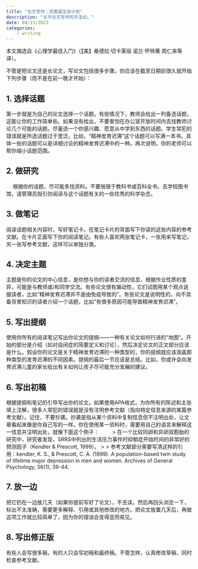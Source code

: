 ```yaml
---
title: "论文写作：完美诞生自计划"
description: "关于论文写作的方法论。"
date: 04/13/2023
categories:
	- writing
---
```



本文摘选自《心理学最佳入门》（【美】桑德拉·切卡莱丽 诺兰·怀特著 周仁来等译）。

不管是短论文还是长论文，写论文包括很多步骤。你应该在截至日期前很久就开始下列步骤（而不是在前一晚才开始）：

## 1. 选择话题

第一步就是为自己的论文选择一个话题。有些情况下，教师会给出一列备选话题，这能让你的工作简单些。如果没有给出，不要害怕在办公室开放时间内去找教师讨论几个可能的话题。尽量选一个你感兴趣、愿意从中学到东西的话题。学生常犯的错误就是所选话题过于宽泛。比如，“精神发育迟滞”这个话题可以写满一本书。具体一些的话题可以是详细讨论的精神发育迟滞中的一种。再次说明，你的老师可以帮你缩小话题范围。

## 2. 做研究
　
根据你的话题，尽可能多找资料。不要局限于教科书或百科全书。去学校图书馆，请管理员指引你阅读与这个话题有关的一些优秀的科学杂志。

## 3. 做笔记

阅读话题相关内容时，写好笔记卡。在笔记卡片的背面写下你读的这些内容的参考文献。在卡片正面写下你的阅读笔记。有些人喜欢两张笔记卡，一张用来写笔记，另一张写参考文献，这样可以单独分类。

## 4. 决定主题

主题是你的论文的中心信息，是你想与你的读者交流的信息，根据作业性质的差异，可能是与教师或/和同学交流。有些论文很有煽动性，它们试图用某个观点说服读者，比如“精神发育迟滞并不是由免疫导致的”。有些论文是说明性的，向不具备背景知识的读者介绍一个话题，比如“有很多原因可能导致精神发育迟滞”。

## 5. 写出提纲

使用你所有的阅读笔记写出你论文的提纲——一种有关论文如何行进的“地图”。开始的部分是介绍（如对自闭症的简要定义和讨论），然后决定论文的正文部分应该是什么。假设你的论文是关于精神发育迟滞的一种类型的，你的提纲就应该涵盖那种类型的发育迟滞的不同因素。提纲的最后一节应该是总结。比如，你或许会向发育迟滞儿童的家长给出有关如何让孩子尽可能充分发展的建议。

## 6. 写出初稿

根据提纲和笔记的引导写出你的论文。如果使用APA格式，为你所有的陈述和主张填上注解，很多人常犯的错误就是没有注明参考文献（指向特定信息来源的某篇参考文献）。记住，不要抄袭。抄袭是指从某个资料中复制信息但不注明出处，让文章看起来像是你自己写的一样。你在使用某一资料时，需要用自己的语言来解释这一信息并注明出处，就像下面这个例子：
　　
> 在一个比较同卵和异卵双胞胎的研究中，研究者发现，SRRS中列出的生活压力事件时抑郁症开始时间的非常好的预测因子（Kendler & Prescott, 1999）。
>
> 参考文献部分需要写清这样的引用：kendler, K. S., & Prescott, C. A. (1999). A population-based twin study of lifetime major depression in men and women. Archives of General Psychology, 56(1), 39-44.

## 7. 放一边

把它扔在一边放几天（如果你提前写好了论文），不去读。然后再回头浏览一下，标出不太准确，需要更多解释、引用或其他修改的地方。把论文放置几天后，再做这项工作就比较简单了，因为你的错误会变得显而易见。

## 8. 写出修正版

有些人会写很多稿，有的人只会写初稿和最终稿。不管怎样，认真修改草稿，同时检查参考文献。
